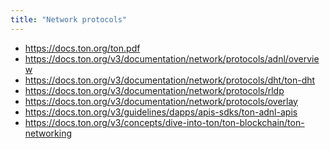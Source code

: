 ```yaml
---
title: "Network protocols"
---
```


- https://docs.ton.org/ton.pdf
- https://docs.ton.org/v3/documentation/network/protocols/adnl/overview
- https://docs.ton.org/v3/documentation/network/protocols/dht/ton-dht
- https://docs.ton.org/v3/documentation/network/protocols/rldp
- https://docs.ton.org/v3/documentation/network/protocols/overlay
- https://docs.ton.org/v3/guidelines/dapps/apis-sdks/ton-adnl-apis
- https://docs.ton.org/v3/concepts/dive-into-ton/ton-blockchain/ton-networking
